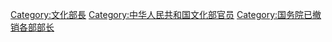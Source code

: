 {{中华人民共和国文化部部长|nocat}}
[[Category:文化部長|Category:文化部長]]
[[Category:中华人民共和国文化部官员|Category:中华人民共和国文化部官员]]
[[Category:国务院已撤销各部部长|Category:国务院已撤销各部部长]]